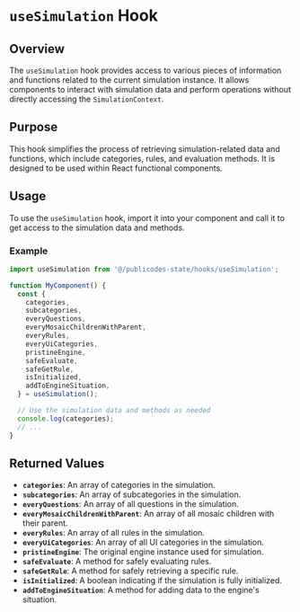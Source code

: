 # `useSimulation` Hook

## Overview

The `useSimulation` hook provides access to various pieces of information and functions related to the current simulation instance. It allows components to interact with simulation data and perform operations without directly accessing the `SimulationContext`.

## Purpose

This hook simplifies the process of retrieving simulation-related data and functions, which include categories, rules, and evaluation methods. It is designed to be used within React functional components.

## Usage

To use the `useSimulation` hook, import it into your component and call it to get access to the simulation data and methods.

### Example

```typescript
import useSimulation from '@/publicodes-state/hooks/useSimulation';

function MyComponent() {
  const {
    categories,
    subcategories,
    everyQuestions,
    everyMosaicChildrenWithParent,
    everyRules,
    everyUiCategories,
    pristineEngine,
    safeEvaluate,
    safeGetRule,
    isInitialized,
    addToEngineSituation,
  } = useSimulation();

  // Use the simulation data and methods as needed
  console.log(categories);
  // ...
}
```

## Returned Values

- **`categories`**: An array of categories in the simulation.
- **`subcategories`**: An array of subcategories in the simulation.
- **`everyQuestions`**: An array of all questions in the simulation.
- **`everyMosaicChildrenWithParent`**: An array of all mosaic children with their parent.
- **`everyRules`**: An array of all rules in the simulation.
- **`everyUiCategories`**: An array of all UI categories in the simulation.
- **`pristineEngine`**: The original engine instance used for simulation.
- **`safeEvaluate`**: A method for safely evaluating rules.
- **`safeGetRule`**: A method for safely retrieving a specific rule.
- **`isInitialized`**: A boolean indicating if the simulation is fully initialized.
- **`addToEngineSituation`**: A method for adding data to the engine's situation.
